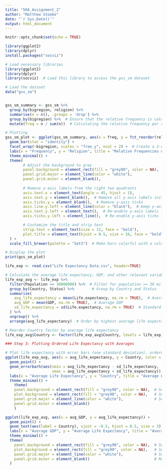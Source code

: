 ```yaml
---
title: "566_Assignment_2"
author: "Matthew Stoebe"
date: "`r Sys.Date()`"
output: html_document
---
```


```r
knitr::opts_chunk$set(echo = TRUE)

library(ggplot2)
library(dplyr)
install.packages("socviz")

```


```r
# Load necessary libraries
library(ggplot2)
library(dplyr)
library(socviz)  # Load this library to access the gss_sm dataset

# Load the dataset
data("gss_sm")


gss_sm_summary <- gss_sm %>%
  group_by(bigregion, religion) %>%
  summarise(n = n(), .groups = 'drop') %>%
  group_by(bigregion) %>%  # Ensure that the relative frequency is calculated per region
  mutate(freq = n / sum(n))  # Calculating the relative frequency per region

# Plotting
gss_sm_plot <- ggplot(gss_sm_summary, aes(x = freq, y = fct_reorder(religion, freq), fill = religion)) +
  geom_bar(stat = "identity") +
  facet_wrap(~bigregion, scales = "free_y", ncol = 2) +  # Create a 2-column facet layout
  labs(x = "Frequency", y = "Religion", title = "Relative Frequencies of Religion by Big Region") +
  theme_minimal() +
  theme(
        # Adjust the background to grey
        panel.background = element_rect(fill = "grey90", color = NA),
        panel.grid.major = element_line(color = "white"),
        panel.grid.minor = element_blank(),
        
        # Remove y-axis labels from the right two quadrants
        axis.text.x = element_text(angle = 45, hjust = 1),
        axis.text.y = element_blank(),  # Remove all y-axis labels initially
        axis.ticks.y = element_blank(),  # Remove y-axis ticks
        axis.line.y.left = element_line(color = "black"),  # Keep y-axis line on the left
        axis.text.y.left = element_text(),  # Re-enable y-axis labels for left side
        axis.ticks.y.left = element_line(),  # Re-enable y-axis ticks for left side

        # Customize the title and strip text
        strip.text = element_text(size = 12, face = "bold"),
        plot.title = element_text(hjust = 0.5, size = 16, face = "bold")
  ) +
  scale_fill_brewer(palette = "Set3")  # Make bars colorful with a color palette

# Display the plot
print(gss_sm_plot)


```



```r
life_exp <- read.csv("Life Expectancy Data.csv", header=TRUE)

# Calculate the average life expectancy, GDP, and other relevant variables for each country
life_exp_avg <- life_exp %>%
  filter(Population >= 30000000) %>%  # Filter for population >= 30 million
  group_by(Country, Status) %>%        # Group by Country and Status
  summarise(
    avg_life_expectancy = mean(Life.expectancy, na.rm = TRUE),  # Average life expectancy
    avg_GDP = mean(GDP, na.rm = TRUE),  # Average GDP
    sd_life_expectancy = sd(Life.expectancy, na.rm = TRUE)  # Standard deviation of life expectancy
  ) %>%
  ungroup() %>%
  arrange(avg_life_expectancy)  # Order by highest average life expectancy

# Reorder Country factor by average life expectancy
life_exp_avg$Country <- factor(life_exp_avg$Country, levels = life_exp_avg$Country)

### Step 3: Plotting Ordered Life Expectancy with Averages

# Plot life expectancy with error bars (one standard deviation), ordered by average life expectancy
ggplot(life_exp_avg, aes(x = avg_life_expectancy, y = Country, color = Status)) +
  geom_point() +
  geom_errorbarh(aes(xmin = avg_life_expectancy - sd_life_expectancy,
                     xmax = avg_life_expectancy + sd_life_expectancy)) +
  labs(x = "Average Life Expectancy", y = "Country", title = "Average Life Expectancy by Country (Ordered)") +
  theme_minimal() + 
    theme(
    panel.background = element_rect(fill = "grey90", color = NA),  # Set the panel background to light grey
    plot.background = element_rect(fill = "grey90", color = NA),   # Set the plot background to light grey
    panel.grid.major = element_line(color = "white"),              # Set major grid lines to white
    panel.grid.minor = element_blank()     
    )
```


```r

ggplot(life_exp_avg, aes(x = avg_GDP, y = avg_life_expectancy)) +
  geom_point() +
  geom_text(aes(label = Country), vjust = -0.5, hjust = 0.5, size = 3) +  # Adjust text position here
  labs(x = "Average GDP", y = "Average Life Expectancy", title = "Average GDP vs Life Expectancy by Country") +
  theme_minimal() +
  theme(
    panel.background = element_rect(fill = "grey90", color = NA),  # Set the panel background to light grey
    plot.background = element_rect(fill = "grey90", color = NA),   # Set the plot background to light grey
    panel.grid.major = element_line(color = "white"),              # Set major grid lines to white
    panel.grid.minor = element_blank()                             # Remove minor grid lines
  )
```

